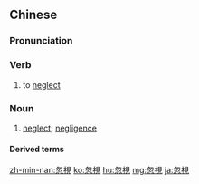 {{also|忽视}}
==Chinese==
{{zh-forms|s=忽视}}

===Pronunciation===
{{zh-pron
|m=hūshì
|c=fat1 si6
|mn=hut-sī
|cat=v,n
}}

===Verb===
{{zh-verb}}

# to [[neglect]]

===Noun===
{{zh-noun}}

# [[neglect]]; [[negligence]]

====Derived terms====
{{zh-der|忽視兒童}}

[[zh-min-nan:忽視]]
[[ko:忽視]]
[[hu:忽視]]
[[mg:忽視]]
[[ja:忽視]]